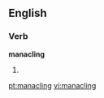 ==English==

===Verb===
'''manacling'''

# {{present participle of|[[manacle]]}}

[[pt:manacling]]
[[vi:manacling]]